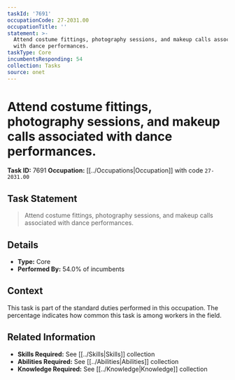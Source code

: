 ```yaml
---
taskId: '7691'
occupationCode: 27-2031.00
occupationTitle: ''
statement: >-
  Attend costume fittings, photography sessions, and makeup calls associated
  with dance performances.
taskType: Core
incumbentsResponding: 54
collection: Tasks
source: onet
---
```

# Attend costume fittings, photography sessions, and makeup calls associated with dance performances.

**Task ID:** 7691
**Occupation:** [[../Occupations|Occupation]] with code `27-2031.00`

## Task Statement

> Attend costume fittings, photography sessions, and makeup calls associated with dance performances.

## Details

- **Type:** Core
- **Performed By:** 54.0% of incumbents

## Context

This task is part of the standard duties performed in this occupation. The percentage indicates how common this task is among workers in the field.

## Related Information

- **Skills Required:** See [[../Skills|Skills]] collection
- **Abilities Required:** See [[../Abilities|Abilities]] collection
- **Knowledge Required:** See [[../Knowledge|Knowledge]] collection
